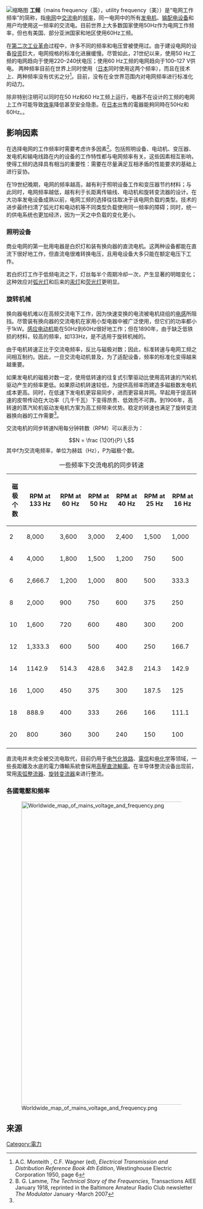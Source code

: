 {{noteTA
|G1=EL
}}
{{refimprove|time=2016-11-13T00:30:22+00:00}}
[[File:50Hz60Hz.svg|缩略图]]
'''工频'''（mains frequency（英），utility frequency（美））是“电网工作频率”的简称，指[[电网|电网]]中[[交流电|交流电]]的[[频率|频率]]，同一电网中的所有[[发电机|发电机]]、[[输配电设备|输配电设备]]和用户均使用这一频率的交流电。目前世界上大多数国家使用50Hz作为电网工作频率，但也有美国、部分亚洲国家和地区使用60Hz工频。

在[[第二次工业革命|第二次工业革命]]过程中，许多不同的频率和电压曾被使用过。由于建设电网的设备[[投资|投资]]巨大，电网规格的标准化进展缓慢。尽管如此，21世纪以来，使用50 Hz工频的电网趋向于使用220–240伏电压；使用60 Hz工频的电网趋向于100–127 V供电。 两种频率目前在世界上同时使用（[[日本|日本]]同时使用这两个频率），而且在技术上、两种频率没有优劣之分<ref>A.C. Monteith , C.F. Wagner (ed), ''Electrical Transmission and Distribution Reference Book 4th Edition'', Westinghouse Electric Corporation 1950, page 6</ref>。目前，没有在全世界范围内对电网频率进行标准化的动力。

除非特别注明可以同时在50 Hz和60 Hz工频上运行，电器不在设计的工频的电网上工作可能导致[[效率|效率]]降低甚至安全隐患。在[[日本|日本]]出售的電器能夠同時在50Hz和60Hz。{{Fact|內置[[馬達|馬達]]的電器（如[[冰箱|冰箱]]）在60Hz運作時，由於馬達[[轉速|轉速]]提高，電器的[[功率|功率]]也隨之增大|time=2018-06-09T12:28:17+00:00}}。

==影响因素==
在选择电网的工作频率时需要考虑许多因素<ref name=LAMME18>B. G. Lamme, ''The Technical Story of the Frequencies'', Transactions AIEE January 1918, reprinted in the Baltimore Amateur Radio Club newsletter ''The Modulator'' January -March 2007</ref>。包括照明设备、电动机、变压器、发电机和输电线路在内的设备的工作特性都与电网频率有关。这些因素相互影响，使得工频的选择具有相当的重要性：需要在尽量满足互相矛盾的性能要求的基础上进行妥协。

在19世纪晚期，电网的频率越高，越有利于照明设备工作和变压器节约材料；与此同时，电网频率越低，越有利于长距离传输线、电动机和旋转变流器的设计。在大功率发电设备成熟以前，电网工频的选择往往取决于该电网负载的类型。技术的进步最终扫清了弧光灯和电动机等不同类型负载使用同一频率的障碍；同时，统一的供电系统也更加经济，因为一天之中负载的变化更小。

=== 照明设备 ===
商业电网的第一批用电器是白炽灯和装有换向器的直流电机。这两种设备都能在直流下很好地工作，但直流电很难转换电压，且用电设备大多只能在额定电压下工作。

若白炽灯工作于低频电流之下，灯丝每半个周期冷却一次，产生显著的明暗变化；这种效应对[[弧光灯|弧光灯]]和后来的[[汞灯|汞灯]]和[[荧光灯|荧光灯]]更明显。

=== 旋转机械 ===
换向器电机难以在高频交流电下工作，因为快速变换的电流被电机绕组的[[电感|电感]]所阻挡。尽管装有换向器的交流电机在家用小型电器中被广泛使用，但它们的功率都小于1kW。[[感应电动机|感应电动机]]能在50Hz到60Hz很好地工作；但在1890年，由于缺乏低铁损的材料，较高的频率，如133Hz，是不适用于旋转机械的。

由于电机转速正比于交流电频率，反比与磁极对数；因此，标准转速与电网工频之间相互制约。因此，一旦交流电动机普及，为了适配设备，频率的标准化变得越来越重要。

如果发电机的磁极对数一定，使用低转速的往复式引擎驱动比使用高转速的汽轮机驱动产生的频率更低。如果原动机转速较低，为提供高频率而建造多磁极数发电机成本更高。同时，在低速下发电机更容易同步，进而更容易并网。早起用于提高转速的皮带传动在大功率（几千千瓦）下变得昂贵、低效而不可靠。到1906年，高转速的蒸汽轮机驱动发电机方案为高工频带来优势。稳定的转速也满足了旋转变流器换向器的工作需要<ref name=LAMME18/>。

交流电机的同步转速N用每分钟转数（RPM）可以表示为：
:<math>N = \frac {120f}{P} \,</math>
其中f为交流电频率，单位为赫兹（Hz），P为磁极个数。

{| class="wikitable"
|+ 一些频率下交流电机的同步转速
|-
! 磁极个数
! RPM at 133{{frac|1|3}} Hz!! RPM at 60 Hz!! RPM at 50 Hz!! RPM at 40 Hz!! RPM at 25 Hz!! RPM at 16{{frac|2|3}} Hz
|-
| 2|| 8,000|| 3,600|| 3,000|| 2,400|| 1,500|| 1,000
|-
| 4|| 4,000|| 1,800|| 1,500|| 1,200|| 750|| 500
|-
| 6|| 2,666.7|| 1,200|| 1,000|| 800|| 500|| 333.3
|-
| 8|| 2,000|| 900|| 750|| 600|| 375|| 250
|-
| 10|| 1,600|| 720|| 600|| 480|| 300|| 200
|-
| 12|| 1,333.3|| 600|| 500|| 400|| 250|| 166.7
|-
| 14|| 1142.9|| 514.3|| 428.6|| 342.8|| 214.3|| 142.9
|-
| 16|| 1,000|| 450|| 375|| 300|| 187.5|| 125
|-
| 18|| 888.9|| 400|| 333{{frac|1|3}}|| 266{{frac|2|3}}|| 166{{frac|2|3}}|| 111.1
|-
| 20|| 800|| 360|| 300|| 240|| 150|| 100
|-
|}


直流电并未完全被交流电取代，目前仍用于[[电气化铁路|电气化铁路]]、[[電信|電信]]和[[电化学|电化学]]等领域，一些長距離及水底的電力傳輸系統會採用[[高壓直流輸電|高壓直流輸電]]。在半导体整流设备出现前，常用[[汞弧整流器|汞弧整流器]]、[[旋转变流器|旋转变流器]]来进行整流。

===各國電壓和頻率===
{{main|家用電源列表}}
[[File:Worldwide_map_of_mains_voltage_and_frequency.png|800px]]

==来源==
{{reflist}}
[[Category:電力|Category:電力]]